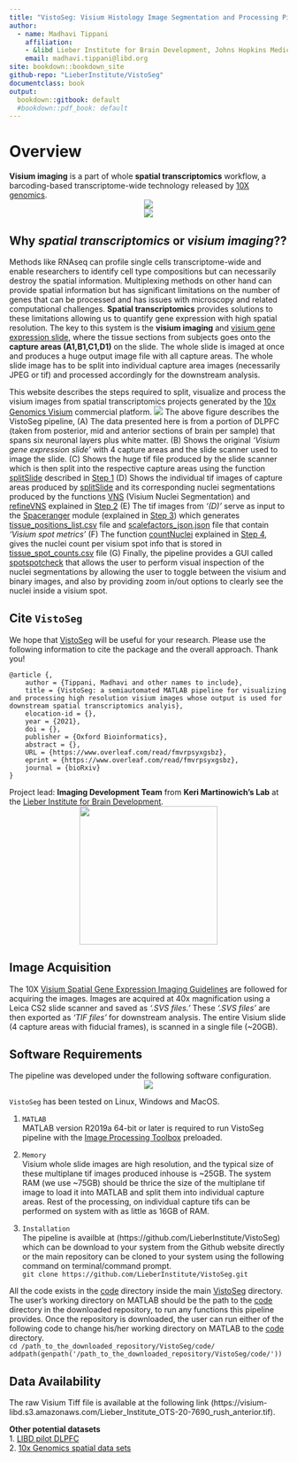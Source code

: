 ```yaml
---
title: "VistoSeg: Visium Histology Image Segmentation and Processing Pipeline"
author:
  - name: Madhavi Tippani
    affiliation:
    - &libd Lieber Institute for Brain Development, Johns Hopkins Medical Campus
    email: madhavi.tippani@libd.org
site: bookdown::bookdown_site
github-repo: "LieberInstitute/VistoSeg"
documentclass: book
output:
  bookdown::gitbook: default
  #bookdown::pdf_book: default
---
```


# Overview {-}
**Visium imaging** is a part of whole **spatial transcriptomics** workflow, a barcoding-based transcriptome-wide technology released by [10X genomics](https://www.10xgenomics.com).
<center>
![](images/visium_imaging.png) 
</center>
<center>
![](images/visium_spot.png)
</center>

## Why *spatial transcriptomics* or *visium imaging*?? {-}
Methods like RNAseq can profile single cells transcriptome-wide and enable researchers to identify cell type compositions but can necessarily destroy the spatial information. Multiplexing methods on other hand can provide spatial information but has significant limitations on the number of genes that can be processed and has issues with microscopy and related computational challenges. **Spatial transcriptomics** provides solutions to these limitations allowing us to quantify gene expression with high spatial resolution. The key to this system is the **visium imaging** and [visium gene expression slide](https://www.10xgenomics.com/products/spatial-gene-expression), where the tissue sections from subjects goes onto the **capture areas (A1,B1,C1,D1)** on the slide. The whole slide is imaged at once and produces a huge output image file with all capture areas. The whole slide image has to be split into individual capture area images (necessarily JPEG or tif) and processed accordingly for the downstream analysis.

This website describes the steps required to split, visualize and process the visium images from spatial transcriptomics projects generated by the [10x Genomics  Visium](https://www.10xgenomics.com/spatial-transcriptomics) commercial platform.
\centering
![](images/VistoSeg.png)
The above figure describes the VistoSeg pipeline, (A) The data presented here is from a portion of DLPFC (taken from posterior, mid and anterior sections of brain per sample) that spans six neuronal layers plus white matter. (B) Shows the original *'Visium gene expression slide'* with 4 capture areas and the slide scanner used to image the slide. (C) Shows the huge tif file produced by the slide scanner which is then split into the respective capture areas using the function [splitSlide](https://github.com/LieberInstitute/VistoSeg/blob/main/code/split.m) described in [Step 1](http://research.libd.org/VistoSeg/step-1-split-visium-histology-whole-slide-image-into-individual-capture-area-images.html) (D) Shows the individual tif images of capture areas produced by [splitSlide](https://github.com/LieberInstitute/VistoSeg/blob/main/code/split.m)  and its corresponding nuclei segmentations produced by the functions [VNS](https://github.com/LieberInstitute/VistoSeg/blob/main/code/VNS.m) (Visium Nuclei Segmentation) and [refineVNS](https://github.com/LieberInstitute/VistoSeg/blob/main/code/refineVNS.m) explained in [Step 2](http://research.libd.org/VistoSeg/step-2-nuclei-segmentation-of-individual-capture-areas-images.html) (E) The tif images from *'(D)'* serve as input to the [Spaceranger](https://support.10xgenomics.com/spatial-gene-expression/software/pipelines/latest/using/count) module (explained in [Step 3](http://research.libd.org/VistoSeg/step-3-Space-Ranger.html)) which generates [tissue_positions_list.csv](https://github.com/LieberInstitute/VistoSeg/blob/main/pipeline_outputs/spaceranger/tissue_positions_list.csv) file and [scalefactors_json.json](https://github.com/LieberInstitute/VistoSeg/blob/main/pipeline_outputs/spaceranger/scalefactors_json.json) file that contain *'Visium spot metrics'* (F) The function [countNuclei](https://github.com/LieberInstitute/VistoSeg/blob/main/code/countNuclei.m) explained in [Step 4](http://research.libd.org/VistoSeg/step-4-gui-for-nuclei-count-in-a-visium-spot.html), gives the nuclei count per visium spot info that is stored in [tissue_spot_counts.csv](https://github.com/LieberInstitute/VistoSeg/blob/main/pipeline_outputs/spotspotcheck/tissue_spot_counts.csv) file (G) Finally, the pipeline provides a GUI called [spotspotcheck](http://research.libd.org/VistoSeg/step-4-gui-for-nuclei-count-in-a-visium-spot.html#spotspotcheck) that allows the user to perform visual inspection of the nuclei segmentations by allowing the user to toggle between the visium and binary images, and also by providing zoom in/out options to clearly see the nuclei inside a visium spot.

## Cite `VistoSeg` {-}
We hope that [VistoSeg](http://research.libd.org/VistoSeg/) will be useful for your research. Please use the following information to cite the package and the overall approach. Thank you!
```
@article {,
	author = {Tippani, Madhavi and other names to include},
	title = {VistoSeg: a semiautomated MATLAB pipeline for visualizing and processing high resolution visium images whose output is used for downstream spatial transcriptomics analyis},
	elocation-id = {},
	year = {2021},
	doi = {},
	publisher = {Oxford Bioinformatics},
	abstract = {},
	URL = {https://www.overleaf.com/read/fmvrpsyxgsbz},
	eprint = {https://www.overleaf.com/read/fmvrpsyxgsbz},
	journal = {bioRxiv}
}
```
Project lead: **Imaging Development Team** from **Keri Martinowich's Lab** at the [Lieber Institute for Brain Development](https://www.libd.org/).  
<center>
<img src="http://lcolladotor.github.io/img/LIBD_logo.jpg" width="250px">
</center>

## Image Acquisition {-}
The 10X [Visium Spatial Gene Expression Imaging Guidelines](https://support.10xgenomics.com/spatial-gene-expression/imaging/doc/technical-note-visium-spatial-gene-expression-imaging-guidelines) are followed for acquiring the images. Images are acquired at 40x magnification using a Leica CS2 slide scanner and saved as *'.SVS files.'* These *'.SVS files'* are then exported as *'TIF files'* for downstream analysis. The entire Visium slide (4 capture areas with fiducial frames), is scanned in a single file (~20GB).

## Software Requirements {-}
The pipeline was developed under the following software configuration.
<center>
![](images/Software_Configuration.png)
</center>

`VistoSeg` has been tested on Linux, Windows and MacOS.

1. `MATLAB`  
MATLAB version R2019a 64-bit or later is required to run VistoSeg pipeline with the [Image Processing Toolbox](https://www.mathworks.com/products/image.html) preloaded.
 
2. `Memory`  
Visium whole slide images are high resolution, and the typical size of these multiplane tif images produced inhouse is ~25GB. The system RAM (we use ~75GB) should be thrice the size of the multiplane tif image to load it into MATLAB and split them into individual capture areas. Rest of the processing, on individual capture tifs can be performed on system with as little as 16GB of RAM.

3. `Installation`  
The pipeline is availble at (https://github.com/LieberInstitute/VistoSeg) which can be download to your system from the Github website directly or the main repository can be cloned to your system using the following command on terminal/command prompt.  
              `git clone https://github.com/LieberInstitute/VistoSeg.git`
    
All the code exists in the [code](https://github.com/LieberInstitute/VistoSeg/tree/main/code) directory inside the main [VistoSeg](https://github.com/LieberInstitute/VistoSeg) directory. 
The user's working directory on MATLAB should be the path to the [code](https://github.com/LieberInstitute/VistoSeg/tree/main/code) directory in the downloaded repository, to run any functions this pipeline provides. Once the repository is downloaded, the user can run either of the following code to change his/her working directory on MATLAB to the [code](https://github.com/LieberInstitute/VistoSeg/tree/main/code) directory.  
              `cd /path_to_the_downloaded_repository/VistoSeg/code/` 
              `addpath(genpath('/path_to_the_downloaded_repository/VistoSeg/code/'))`

## Data Availability {-}
The raw Visium Tiff file is available at the following link (https://visium-libd.s3.amazonaws.com/Lieber_Institute_OTS-20-7690_rush_anterior.tif).

**Other potential datasets**  
1. [LIBD pilot DLPFC](https://github.com/LieberInstitute/spatialLIBD#raw-data)   
2. [10x Genomics spatial data sets](https://support.10xgenomics.com/spatial-gene-expression/datasets) 




